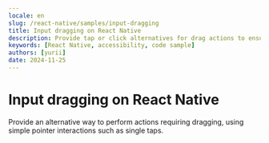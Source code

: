 ```yaml
---
locale: en
slug: /react-native/samples/input-dragging
title: Input dragging on React Native
description: Provide tap or click alternatives for drag actions to ensure accessibility.
keywords: [React Native, accessibility, code sample]
authors: [yurii]
date: 2024-11-25
---
```


# Input dragging on React Native

Provide an alternative way to perform actions requiring dragging, using simple pointer interactions such as single taps.

<CodeSample id="input-dragging" platform="react-native" locale="en"/>
